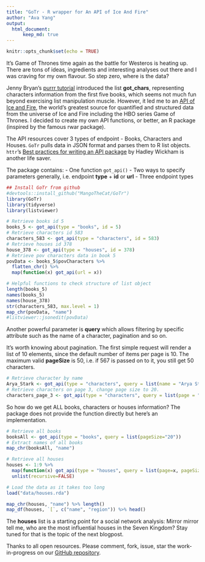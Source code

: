 ```yaml
---
title: "GoTr - R wrapper for An API of Ice And Fire"
author: "Ava Yang"
output: 
  html_document:
      keep_md: true
---
```


```r
knitr::opts_chunk$set(echo = TRUE)
```

It's Game of Thrones time again as the battle for Westeros is heating up. There are tons of ideas, ingredients and interesting analyses out there and I was craving for my own flavour. So step zero, where is the data? 

Jenny Bryan's [purrr tutorial](https://jennybc.github.io/purrr-tutorial/ls00_inspect-explore.html) introduced the list **got_chars**, representing characters information from the first five books, which seems not much fun beyond exercising list manipulation muscle. However, it led me to an [API of Ice and Fire](https://anapioficeandfire.com/), the world's greatest source for quantified and structured data from the universe of Ice and Fire including the HBO series Game of Thrones. I decided to create my own API functions, or better, an R package (inspired by the famous rwar package). 

The API resources cover 3 types of endpoint - Books, Characters and Houses. `GoTr` pulls data in JSON format and parses them to R list objects. `httr`'s [Best practices for writing an API package](https://cran.r-project.org/web/packages/httr/vignettes/api-packages.html) by Hadley Wickham is another life saver. 

The package contains:
- One function `got_api()`
- Two ways to specify parameters generally, i.e. endpoint **type** + **id** or **url**
- Three endpoint types

```r
## Install GoTr from github
#devtools::install_github("MangoTheCat/GoTr")
library(GoTr)
library(tidyverse)
library(listviewer)

# Retrieve books id 5
books_5 <- got_api(type = "books", id = 5)
# Retrieve characters id 583
characters_583 <- got_api(type = "characters", id = 583)
# Retrieve houses id 378
house_378 <- got_api(type = "houses", id = 378)
# Retrieve pov characters data in book 5
povData <- books_5$povCharacters %>% 
  flatten_chr() %>%
  map(function(x) got_api(url = x))
```

```r
# Helpful functions to check structure of list object
length(books_5)
names(books_5)
names(house_378)
str(characters_583, max.level = 1)
map_chr(povData, "name")
#listviewer::jsonedit(povData)
```


Another powerful parameter is **query** which allows filtering by specific attribute such as the name of a character, pagination and so on.

It's worth knowing about pagination. The first simple request will render a list of 10 elements, since the default number of items per page is 10. The maximum valid **pageSize** is 50, i.e. if 567 is passed on to it, you still get 50 characters. 


```r
# Retrieve character by name
Arya_Stark <- got_api(type = "characters", query = list(name = "Arya Stark"))
# Retrieve characters on page 3, change page size to 20. 
characters_page_3 <- got_api(type = "characters", query = list(page = "3", pageSize="20"))
```


So how do we get ALL books, characters or houses information? The package does not provide the function directly but here's an implementation. 
```r
# Retrieve all books
booksAll <- got_api(type = "books", query = list(pageSize="20"))
# Extract names of all books
map_chr(booksAll, "name")
```

```r
# Retrieve all houses
houses <- 1:9 %>% 
  map(function(x) got_api(type = "houses", query = list(page=x, pageSize="50"))) %>%
  unlist(recursive=FALSE)
```

```r
# Load the data as it takes too long
load("data/houses.rda")
```

```r
map_chr(houses, "name") %>% length()
map_df(houses, `[`, c("name", "region")) %>% head()
```

The **houses** list is a starting point for a social network analysis: Mirror mirror tell me, who are the most influential houses in the Seven Kingdom? Stay tuned for that is the topic of the next blogpost.

Thanks to all open resources. Please comment, fork, issue, star the work-in-progress on our [GitHub repository](https://github.com/MangoTheCat/blog_GoTr).
